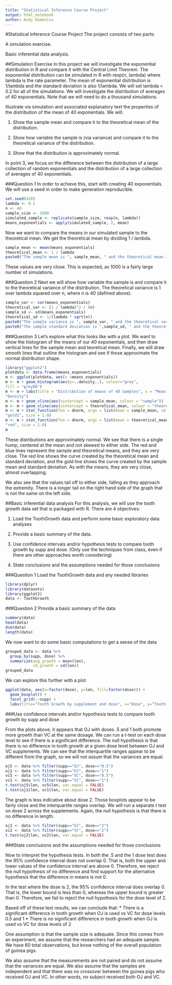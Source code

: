 ```yaml
---
title: "Statistical Inference Course Project"
output: html_notebook
author: Andy Domenico
---
```

#Statistical Inference Course Project 
The project consists of two parts:

A simulation exercise.

Basic inferential data analysis.

##Simulation Exercise
In this project we will investigate the exponential distribution in R and compare it with the Central Limit Theorem. The exponential distribution can be simulated in R with rexp(n, lambda) where lambda is the rate parameter. The mean of exponential distribution is 1/lambda and the standard deviation is also 1/lambda. We will set lambda = 0.2 for all of the simulations. We will investigate the distribution of averages of 40 exponentials. Note that we will need to do a thousand simulations.

Illustrate via simulation and associated explanatory text the properties of the distribution of the mean of 40 exponentials. We will:

1) Show the sample mean and compare it to the theoretical mean of the distribution.

2) Show how variable the sample is (via variance) and compare it to the theoretical variance of the distribution.

3) Show that the distribution is approximately normal.

In point 3, we focus on the difference between the distribution of a large collection of random exponentials and the distribution of a large collection of averages of 40 exponentials.

###Question 1
In order to achieve this, start with creating 40 exponentials.  We will use a seed in order to make generation reproducible.  
```r
set.seed(420)
lambda <- 0.2
n <- 40
sample_size <- 1000
simulated_sample <- replicate(sample_size, rexp(n, lambda))
means_exponentials <- apply(simulated_sample, 2, mean)
```


Now we want to compare the means in our simulated sample to the theoretical mean.  We get the theoretical mean by dividing 1 / lambda.

```r
sample_mean <- mean(means_exponentials)
theoretical_mean <- 1 / lambda
paste0("The sample mean is ", sample_mean, " and the theoretical mean is ", theoretical_mean)

```

These values are very close. This is expected, as 1000 is a fairly large number of simulations.  


###Question 2
Next we will show how variable the sample is and compare it to the theoretical variance of the distribution.  The theoretical variance is 1 over lambda squared over n, where n is 40 (defined above). 

```r
sample_var <- var(means_exponentials)
theoretical_var <- (1 / lambda)^2 / (n)
sample_sd <- sd(means_exponentials)
theoretical_sd <- 1/(lambda * sqrt(n))
paste0("The sample variance is ", sample_var, " and the theoretical variance is ", theoretical_var)
paste0("The sample standard deviation is ",sample_sd, " and the theoretical standard deviation is ", theoretical_sd)
```

###Question 3
Let's explore what this looks like with a plot.  We want to show the histogram of the means of our 40 exponentials, and then draw vertical lines for the sample mean and teoretical mean.  Finally, we will draw smooth lines that outline the histogram and see if those approximate the normal distribution shape.
```r
library("ggplot2")
plotdata <- data.frame(means_exponentials)
m <- ggplot(plotdata, aes(x =means_exponentials))
m <- m + geom_histogram(aes(y=..density..), colour="grey",
fill = "grey66")
m <- m + labs(title = "Distribution of means of 40 Samples", x = "Mean of 40 Samples", y =
"Density")
m <- m + geom_vline(aes(xintercept = sample_mean, colour = "sample"))
m <- m + geom_vline(aes(xintercept = theoretical_mean, colour = "theoretical"))
m <- m + stat_function(fun = dnorm, args = list(mean = sample_mean, sd = sample_sd), color =
"gold1", size = 1.0)
m <- m + stat_function(fun = dnorm, args = list(mean = theoretical_mean, sd = theoretical_sd), colour =
"red", size = 1.0)
m
```

These distributions are approximately normal.  We see that there is a single hump, centered at the mean and not skewed to either side. The red and blue lines represent the sample and theoretical means, and they are very close.  The red line shows the curve created by the theoretical mean and standard deviation, and the gold line shows the curve created by the sample mean and standard deviation.  As with the means, they are very close, almost overlapping.

We also see that the values tail off to either side, falling as they approach the extremity.  There is a longer tail on the right hand side of the graph that is not the same on the left side.  

##Basic inferential data analysis
For this analysis, we will use the tooth growth data set that is packaged with R.  There are 4 objectives:

1. Load the ToothGrowth data and perform some basic exploratory data analyses

2. Provide a basic summary of the data.

3. Use confidence intervals and/or hypothesis tests to compare tooth growth by supp and dose. (Only use the techniques from class, even if there are other approaches worth considering)

4. State  conclusions and the assumptions needed for those conclusions

###Question 1
Load the ToothGrowth data and any needed libraries
```r
library(dplyr)
library(datasets)
library(ggplot2)
data <- ToothGrowth
```

###Question 2
Provide a basic summary of the data
```r
summary(data)
head(data)
dim(data)
length(data)
```
We now want to do some basic computations to get a sense of the data

```r
grouped_data <- data %>%
  group_by(supp, dose) %>%
  summarize(avg_growth = mean(len),
            sd_growth = sd(len))
grouped_data
```

We can explore this further with a plot
```r
ggplot(data, aes(x=factor(dose), y=len, fill=factor(dose))) + 
  geom_boxplot() + 
  facet_grid(.~supp) + 
  labs(title="Tooth Growth by supplement and dose", x="Dose", y="Tooth Length")
```


###Use confidence intervals and/or hypothesis tests to compare tooth growth by supp and dose

From the plots above, it appears that OJ with doses .5 and 1 both promote more growth than VC at the same dosage.  We can run a t-test on each dose level to see if there is a significant difference.  The null hypothesis is that there is no difference in tooth growth at a given dose level between OJ and VC supplements.  We can see that the interquartile ranges appear to be different from the graph, so we will not assum that the variances are equal.  

```r
oj5 <- data %>% filter(supp=="OJ", dose=="0.5")
oj1 <- data %>% filter(supp=="OJ", dose=="1")
vc5 <- data %>% filter(supp=="VC", dose=="0.5")
vc1 <- data %>% filter(supp=="VC", dose=="1")
t.test(oj5$len, vc5$len, var.equal = FALSE)
t.test(oj1$len, vc1$len, var.equal = FALSE)
```

The graph is less indicative about dose 2.  Those boxplots appear to be fairly close and the interquartile ranges overlap.  We will run a separate t test on dose 2 across the supplements.  Again, the null hypothesis is that there is no difference in length.

```r
oj2 <- data %>% filter(supp=="OJ", dose=="2")
vc2 <- data %>% filter(supp=="VC", dose=="2")
t.test(oj2$len, vc2$len, var.equal = FALSE)
```


###State  conclusions and the assumptions needed for those conclusions

Now to interpret the hypothesis tests.  In both the .5 and the 1 dose test does the 95% confidence interval does not overlap 0.  That is, both the upper and lower values of the confidence interval are above 0.  Therefore, we reject the null hypothesis of no difference and find support for the alternative hypothesis that the difference in means is not 0.

In the test where the dose is 2, the 95% confidence interval does overlap 0.  That is, the lower bound is less than 0, whereas the upper bound is greater than 0.  Therefore, we fail to reject the null hypothesis for the dose level of 2.  

Based off of these test results, we can conclude that:
* There is a significant difference in tooth growth when OJ is used vs VC for dose levels 0.5 and 1
* There is no significant difference in tooth growth when OJ is used vs VC for dose levels of 2

One assumption is that the sample size is adequate.  Since this comes from an experiment, we assume that the researchers had an adequate sample.  We have 60 total observations, but know nothing of the overall population of guinea pigs.  

We also assume that the measurements are not paired and do not assume that the variances are equal.  We also assume that the samples are independent and that there was no crossover between the guinea pigs who received OJ and VC.  In other words, no subject received both OJ and VC.  


